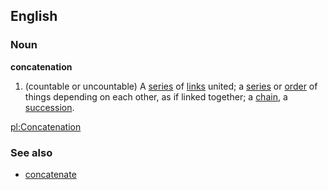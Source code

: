 ==English==

===Noun===

'''concatenation'''

#(countable or uncountable) A [[series]] of [[links]] united; a [[series]] or [[order]] of things depending on each other, as if linked together; a [[chain]], a [[succession]].

[[pl:Concatenation]]

===See also===
*[[concatenate]]